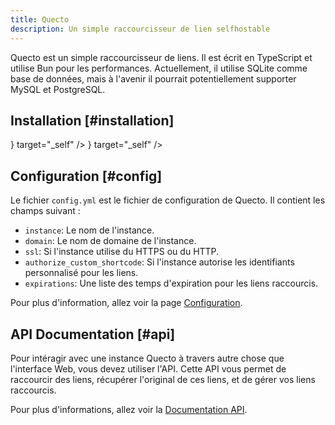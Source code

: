 ```yaml
---
title: Quecto
description: Un simple raccourcisseur de lien selfhostable
---
```



Quecto est un simple raccourcisseur de liens. Il est écrit en TypeScript et utilise Bun pour les performances. Actuellement, il utilise SQLite comme base de données, mais à l'avenir il pourrait potentiellement supporter MySQL et PostgreSQL.

## Installation [#installation]

<Cards>
    <Card title="Standalone" href="docs/installation/standalone" icon={<SiBun color="#FEF0DF" />} target="_self" />
    <Card title="Docker" href="docs/installation/docker" icon={<SiDocker color="#2496ED" />} target="_self" />
</Cards>

## Configuration [#config]

Le fichier `config.yml` est le fichier de configuration de Quecto. Il contient les champs suivant :
- `instance`: Le nom de l'instance.
- `domain`: Le nom de domaine de l'instance.
- `ssl`: Si l'instance utilise du HTTPS ou du HTTP.
- `authorize_custom_shortcode`: Si l'instance autorise les identifiants personnalisé pour les liens.
- `expirations`: Une liste des temps d'expiration pour les liens raccourcis.

Pour plus d'information, allez voir la page [Configuration](docs/config).

## API Documentation [#api]

Pour intéragir avec une instance Quecto à travers autre chose que l'interface Web, vous devez utiliser l'API. Cette API vous permet de raccourcir des liens, récupérer l'original de ces liens, et de gérer vos liens raccourcis.

Pour plus d'informations, allez voir la [Documentation API](docs/api).